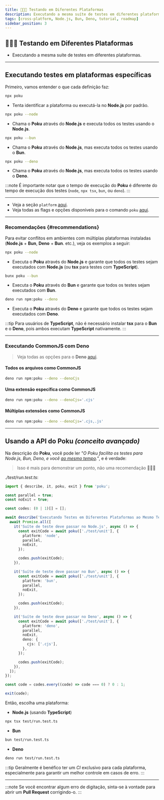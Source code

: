 ```yaml
---
title: 👩🏼‍🚀 Testando em Diferentes Plataformas
description: Executando a mesma suíte de testes em diferentes plataformas.
tags: [cross-platform, Node.js, Bun, Deno, tutorial, roadmap]
sidebar_position: 3
---
```



<div className='title-section'>
<aside>

# 👩🏼‍🚀 Testando em Diferentes Plataformas

- Executando a mesma suíte de testes em diferentes plataformas.

</aside>
  <aside>
    <Maintainer className='logo' height='128' />
  </aside>
</div>

<hr />

## Executando testes em plataformas específicas

Primeiro, vamos entender o que cada definição faz:

```sh
npx poku
```

- Tenta identificar a plataforma ou executá-la no **Node.js** por padrão.

```sh
npx poku --node
```

- Chama o **Poku** através do **Node.js** e executa todos os testes usando o **Node.js**.

```sh
npx poku --bun
```

- Chama o **Poku** através do **Node.js**, mas executa todos os testes usando o **Bun**.

```sh
npx poku --deno
```

- Chama o **Poku** através do **Node.js**, mas executa todos os testes usando o **Deno**.

:::note
É importante notar que o tempo de execução do **Poku** é diferente do tempo de execução dos testes (`node`, `npx tsx`, `bun`, ou `deno`).
:::

<hr />

- Veja a seção `platform` [aqui](/pt-BR/docs/2.x.x/documentation/poku/options/platform).
- Veja todas as flags e opções disponíveis para o comando `poku` [aqui](/docs/category/-poku).

<hr />

### Recomendações {#recommendations}

Para evitar conflitos em ambientes com múltiplas plataformas instaladas (**Node.js** + **Bun**, **Deno** + **Bun**. etc.), veja os exemplos a seguir:

```sh
npx poku --node
```

- Executa o **Poku** através do **Node.js** e garante que todos os testes sejam executados com **Node.js** (ou **tsx** para testes com **TypeScript**).

```sh
bunx poku --bun
```

- Executa o **Poku** através do **Bun** e garante que todos os testes sejam executados com **Bun**.

```sh
deno run npm:poku --deno
```

- Executa o **Poku** através do **Deno** e garante que todos os testes sejam executados com **Deno**.

:::tip
Para usuários de **TypeScript**, não é necessário instalar **tsx** para o **Bun** e o **Deno**, pois ambos executam **TypeScript** nativamente.
:::

<hr />

### Executando CommonJS com Deno

> Veja todas as opções para o **Deno** [aqui](/docs/documentation/poku/options/deno).

#### Todos os arquivos como CommonJS

```sh
deno run npm:poku --deno --denoCjs
```

#### Uma extensão específica como CommonJS

```sh
deno run npm:poku --deno --denoCjs='.cjs'
```

#### Múltiplas extensões como CommonJS

```sh
deno run npm:poku --deno --denoCjs='.cjs,.js'
```

<hr />

## Usando a API do Poku _(conceito avançado)_

Na descrição do **Poku**, você pode ler _"O Poku facilita os testes para Node.js, Bun, Deno, e você <u>ao mesmo tempo</u>."_, e é verdade:

> Isso é mais para demonstrar um ponto, não uma recomendação 🙋🏻‍♂️

_./test/run.test.ts_:

```ts
import { describe, it, poku, exit } from 'poku';

const parallel = true;
const noExit = true;

const codes: (0 | 1)[] = [];

await describe('Executando Testes em Diferentes Plataformas ao Mesmo Tempo', async () => {
  await Promise.all([
    it('Suíte de teste deve passar no Node.js', async () => {
      const exitCode = await poku(['./test/unit'], {
        platform: 'node',
        parallel,
        noExit,
      });

      codes.push(exitCode);
    }),

    it('Suíte de teste deve passar no Bun', async () => {
      const exitCode = await poku(['./test/unit'], {
        platform: 'bun',
        parallel,
        noExit,
      });

      codes.push(exitCode);
    }),

    it('Suíte de teste deve passar no Deno', async () => {
      const exitCode = await poku(['./test/unit'], {
        platform: 'deno',
        parallel,
        noExit,
        deno: {
          cjs: ['.cjs'],
        },
      });

      codes.push(exitCode);
    }),
  ]);
});

const code = codes.every((code) => code === 0) ? 0 : 1;

exit(code);
```

Então, escolha uma plataforma:

- **Node.js** (usando **TypeScript**)

```sh
npx tsx test/run.test.ts
```

- **Bun**

```sh
bun test/run.test.ts
```

- **Deno**

```sh
deno run test/run.test.ts
```

:::tip
Geralmente é benéfico ter um _CI_ exclusivo para cada plataforma, especialmente para garantir um melhor controle em casos de erro.
:::

<hr />

:::note
Se você encontrar algum erro de digitação, sinta-se à vontade para abrir um **Pull Request** corrigindo-o.
:::
